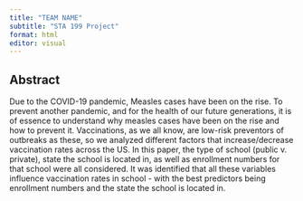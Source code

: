 ```yaml
---
title: "TEAM NAME"
subtitle: "STA 199 Project"
format: html
editor: visual
---
```


## Abstract

Due to the COVID-19 pandemic, Measles cases have been on the rise. To prevent another pandemic, and for the health of our future generations, it is of essence to understand why measles cases have been on the rise and how to prevent it. Vaccinations, as we all know, are low-risk preventors of outbreaks as these, so we analyzed different factors that increase/decrease vaccination rates across the US. In this paper, the type of school (public v. private), state the school is located in, as well as enrollment numbers for that school were all considered. It was identified that all these variables influence vaccination rates in school - with the best predictors being enrollment numbers and the state the school is located in.
